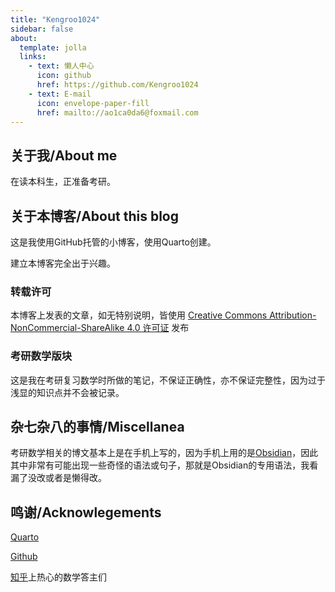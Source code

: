 ```yaml
---
title: "Kengroo1024"
sidebar: false
about:
  template: jolla
  links:
    - text: 懒人中心
      icon: github
      href: https://github.com/Kengroo1024
    - text: E-mail
      icon: envelope-paper-fill
      href: mailto://ao1ca0da6@foxmail.com
---
```


## 关于我/About me

在读本科生，正准备考研。

## 关于本博客/About this blog

这是我使用GitHub托管的小博客，使用Quarto创建。

建立本博客完全出于兴趣。

### 转载许可

本博客上发表的文章，如无特别说明，皆使用 [Creative Commons Attribution-NonCommercial-ShareAlike 4.0 许可证](https://creativecommons.org/licenses/by-nc-sa/4.0/) 发布

### 考研数学版块

这是我在考研复习数学时所做的笔记，不保证正确性，亦不保证完整性，因为过于浅显的知识点并不会被记录。

## 杂七杂八的事情/Miscellanea

考研数学相关的博文基本上是在手机上写的，因为手机上用的是[Obsidian](https://Obsidian.md)，因此其中非常有可能出现一些奇怪的语法或句子，那就是Obsidian的专用语法，我看漏了没改或者是懒得改。

## 鸣谢/Acknowlegements

[Quarto](https://Quarto.org)

[Github](https://github.com)

[知乎](https://.zhihu.com)上热心的数学答主们
